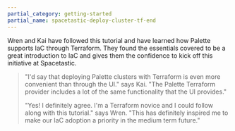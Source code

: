 ```yaml
---
partial_category: getting-started
partial_name: spacetastic-deploy-cluster-tf-end
---
```


Wren and Kai have followed this tutorial and have learned how Palette supports IaC through Terraform. They found the
essentials covered to be a great introduction to IaC and gives them the confidence to kick off this initiative at
Spacetastic.

> "I'd say that deploying Palette clusters with Terraform is even more convenient than through the UI." says Kai. "The
> Palette Terraform provider includes a lot of the same functionality that the UI provides."
>
> "Yes! I definitely agree. I'm a Terraform novice and I could follow along with this tutorial." says Wren. "This has
> definitely inspired me to make our IaC adoption a priority in the medium term future."
